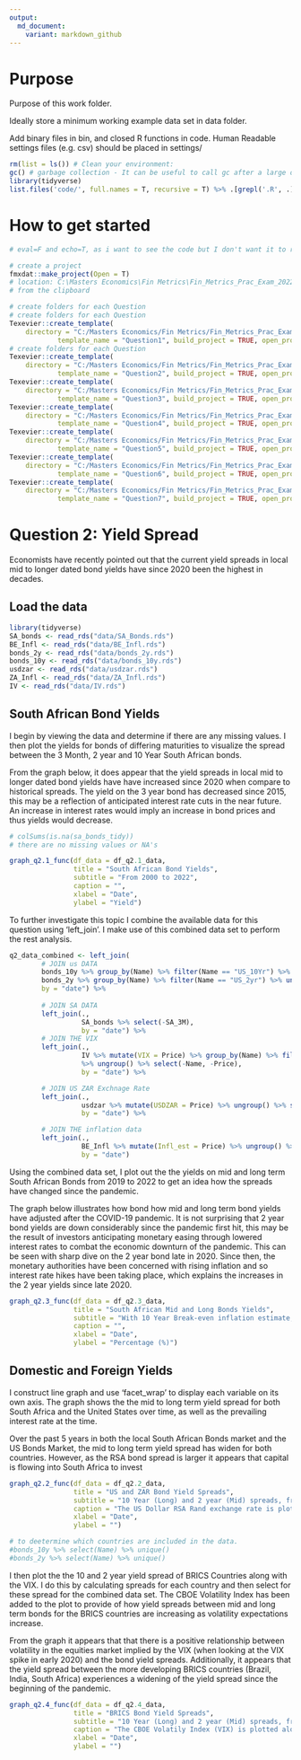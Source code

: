 ```yaml
---
output:
  md_document:
    variant: markdown_github
---
```


# Purpose

Purpose of this work folder.

Ideally store a minimum working example data set in data folder.

Add binary files in bin, and closed R functions in code. Human Readable settings files (e.g. csv) should be placed in settings/


```r

rm(list = ls()) # Clean your environment:
gc() # garbage collection - It can be useful to call gc after a large object has been removed, as this may prompt R to return memory to the operating system.
library(tidyverse)
list.files('code/', full.names = T, recursive = T) %>% .[grepl('.R', .)] %>% as.list() %>% walk(~source(.))


```


# How to get started
```r
# eval=F and echo=T, as i want to see the code but I don't want it to run again

# create a project
fmxdat::make_project(Open = T)
# location: C:\Masters Economics\Fin Metrics\Fin_Metrics_Prac_Exam_2022\Fin_Metrics_Prac_Exam_2022
# from the clipboard

# create folders for each Question
# create folders for each Question
Texevier::create_template(
    directory = "C:/Masters Economics/Fin Metrics/Fin_Metrics_Prac_Exam_2022/Fin_Metrics_Prac_Exam_2022",
            template_name = "Question1", build_project = TRUE, open_project = FALSE)
# create folders for each Question
Texevier::create_template(
    directory = "C:/Masters Economics/Fin Metrics/Fin_Metrics_Prac_Exam_2022/Fin_Metrics_Prac_Exam_2022",
            template_name = "Question2", build_project = TRUE, open_project = FALSE)# create folders for each Question
Texevier::create_template(
    directory = "C:/Masters Economics/Fin Metrics/Fin_Metrics_Prac_Exam_2022/Fin_Metrics_Prac_Exam_2022",
            template_name = "Question3", build_project = TRUE, open_project = FALSE)# create folders for each Question
Texevier::create_template(
    directory = "C:/Masters Economics/Fin Metrics/Fin_Metrics_Prac_Exam_2022/Fin_Metrics_Prac_Exam_2022",
            template_name = "Question4", build_project = TRUE, open_project = FALSE)# create folders for each Question
Texevier::create_template(
    directory = "C:/Masters Economics/Fin Metrics/Fin_Metrics_Prac_Exam_2022/Fin_Metrics_Prac_Exam_2022",
            template_name = "Question5", build_project = TRUE, open_project = FALSE)# create folders for each Question
Texevier::create_template(
    directory = "C:/Masters Economics/Fin Metrics/Fin_Metrics_Prac_Exam_2022/Fin_Metrics_Prac_Exam_2022",
            template_name = "Question6", build_project = TRUE, open_project = FALSE)# create folders for each Question
Texevier::create_template(
    directory = "C:/Masters Economics/Fin Metrics/Fin_Metrics_Prac_Exam_2022/Fin_Metrics_Prac_Exam_2022",
            template_name = "Question7", build_project = TRUE, open_project = FALSE)


```



# Question 2: Yield Spread \label{Question 2: Yield Spread}

Economists have recently pointed out that the current yield spreads in local mid to longer dated bond yields have since 2020 been the highest in decades.

## Load the data

```r

library(tidyverse)
SA_bonds <- read_rds("data/SA_Bonds.rds")
BE_Infl <- read_rds("data/BE_Infl.rds")
bonds_2y <- read_rds("data/bonds_2y.rds")
bonds_10y <- read_rds("data/bonds_10y.rds")
usdzar <- read_rds("data/usdzar.rds")
ZA_Infl <- read_rds("data/ZA_Infl.rds")
IV <- read_rds("data/IV.rds")


```


## South African Bond Yields
I begin by viewing the data and determine if there are any missing values. I then plot the yields for bonds of differing maturities to visualize the spread between the 3 Month, 2 year and 10 Year South African bonds.

From the graph below, it does appear that the yield spreads in local mid to longer dated bond yields have have increased since 2020 when compare to historical spreads. The yield on the 3 year bond has decreased since 2015, this may be a reflection of anticipated interest rate cuts in the near future. An increase in interest rates would imply an increase in bond prices and thus yields would decrease.

```r

# colSums(is.na(sa_bonds_tidy))
# there are no missing values or NA's

graph_q2.1_func(df_data = df_q2.1_data,
                title = "South African Bond Yields",
                subtitle = "From 2000 to 2022",
                caption = "",
                xlabel = "Date",
                ylabel = "Yield")

```

To further investigate this topic I combine the available data for this question using 'left_join'. I make use of this combined data set to perform the rest analysis.

```r

q2_data_combined <- left_join(
        # JOIN us DATA
        bonds_10y %>% group_by(Name) %>% filter(Name == "US_10Yr") %>% ungroup() %>% select(-Name),
        bonds_2y %>% group_by(Name) %>% filter(Name == "US_2yr") %>% ungroup() %>% select(-Name),
        by = "date") %>%
    
        # JOIN SA DATA
        left_join(.,
                  SA_bonds %>% select(-SA_3M),
                  by = "date") %>%
        # JOIN THE VIX
        left_join(.,
                  IV %>% mutate(VIX = Price) %>% group_by(Name) %>% filter(Name == "VIX")
                  %>% ungroup() %>% select(-Name, -Price),
                  by = "date") %>%

        # JOIN US ZAR Exchnage Rate
        left_join(.,
                  usdzar %>% mutate(USDZAR = Price) %>% ungroup() %>% select(-Name, -Price),
                  by = "date") %>%

        # JOIN THE inflation data
        left_join(.,
                  BE_Infl %>% mutate(Infl_est = Price) %>% ungroup() %>% select(-Name, -Price),
                  by = "date")


```

Using the combined data set, I plot out the the yields on mid and long term South African Bonds from 2019 to 2022 to get an idea how the spreads have changed since the pandemic.

The graph below illustrates how bond how mid and long term bond yields have adjusted after the COVID-19 pandemic. It is not surprising that 2 year bond yields are down considerably since the pandemic first hit, this may be the result of investors anticipating monetary easing through lowered interest rates to combat the economic downturn of the pandemic. This can be seen with sharp dive on the 2 year bond late in 2020. Since then, the monetary authorities have been concerned with rising inflation and so interest rate hikes have been taking place, which explains the increases in the 2 year yields since late 2020.

```r

graph_q2.3_func(df_data = df_q2.3_data,
                title = "South African Mid and Long Bonds Yields",
                subtitle = "With 10 Year Break-even inflation estimate, from 2019 to 2022",
                caption = "",
                xlabel = "Date",
                ylabel = "Percentage (%)")

```

## Domestic and Foreign Yields

I construct line graph and use 'facet_wrap' to display each variable on its own axis. The graph shows the the mid to long term yield spread for both South Africa and the United States over time, as well as the prevailing interest rate at the time.

Over the past 5 years in both the local South African Bonds market and the US Bonds Market, the mid to long term yield spread has widen for both countries. However, as the RSA bond spread is larger it appears that capital is flowing into South Africa to invest 

```r

graph_q2.2_func(df_data = df_q2.2_data,
                title = "US and ZAR Bond Yield Spreads",
                subtitle = "10 Year (Long) and 2 year (Mid) spreads, from 2018 to 2022",
                caption = "The US Dollar RSA Rand exchange rate is plotted alongside yield spreads.",
                xlabel = "Date",
                ylabel = "")

```

```r

# to deetermine which countries are included in the data.
#bonds_10y %>% select(Name) %>% unique()
#bonds_2y %>% select(Name) %>% unique()

```

I then plot the the 10 and 2 year yield spread of BRICS Countries along with the VIX. I do this by calculating spreads for each country and then select for these spread for the combined data set. The CBOE Volatility Index has been added to the plot to provide of how yield spreads between mid and long term bonds for the BRICS countries are increasing as volatility expectations increase.

From the graph it appears that that there is a positive relationship between volatility in the equities market implied by the VIX (when looking at the VIX spike in early 2020) and the bond yield spreads. Additionally, it appears that the yield spread between the more developing BRICS countries (Brazil, India, South Africa) experiences a widening of the yield spread since the beginning of the pandemic.

```r

graph_q2.4_func(df_data = df_q2.4_data,
                title = "BRICS Bond Yield Spreads",
                subtitle = "10 Year (Long) and 2 year (Mid) spreads, from 2018 to 2022",
                caption = "The CBOE Volatily Index (VIX) is plotted alongside yield spreads.",
                xlabel = "Date",
                ylabel = "")


```

